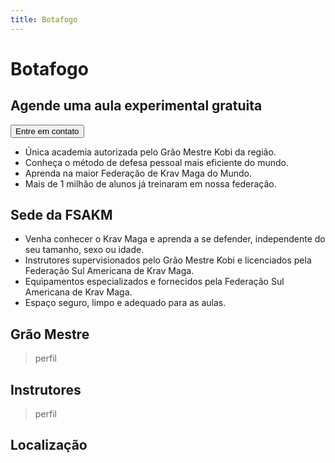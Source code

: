 ```yaml
---
title: Botafogo
---
```




# Botafogo

<div className="grid lg:grid-cols-3 gap-6 mt-18 items-center">
  <div className="lg:col-span-2">
    <YouTubeEmbed videoid="-4yX8WRkiOA" />
  </div>
  <div>
    <h2 className="text-3xl text-center uppercase">
      Agende uma aula <span className="text-yellow-500">experimental gratuita</span>
    </h2>
    <div className="mt-6 w-full text-center">
      <Button asChild size="lg" className="bg-[#25d366] hover:bg-[#128c7e] hover:cursor-pointer text-center text-xl">
        <Link href="https://wa.me/5521975978455">Entre em contato</Link>
      </Button>
    </div>
  </div>
</div>

- Única academia autorizada pelo Grão Mestre Kobi da região.
- Conheça o método de defesa pessoal mais eficiente do mundo.
- Aprenda na maior Federação de Krav Maga do Mundo.
- Mais de 1 milhão de alunos já treinaram em nossa federação.

## Sede da FSAKM

- Venha conhecer o Krav Maga e aprenda a se defender, independente do seu tamanho, sexo ou idade.
- Instrutores supervisionados pelo Grão Mestre Kobi e licenciados pela Federação Sul Americana de Krav Maga.
- Equipamentos especializados e fornecidos pela Federação Sul Americana de Krav Maga.
- Espaço seguro, limpo e adequado para as aulas.

## Grão Mestre

> perfil

## Instrutores

> perfil

## Localização

<GoogleMapsEmbed
  apiKey={process.env.GOOGLEMAPS_API_KEY}
  height={400}
  width="100%"
  mode="place"
  q="R. Sorocaba, 258 - Botafogo, Rio de Janeiro - RJ, 22271-110"
/>
